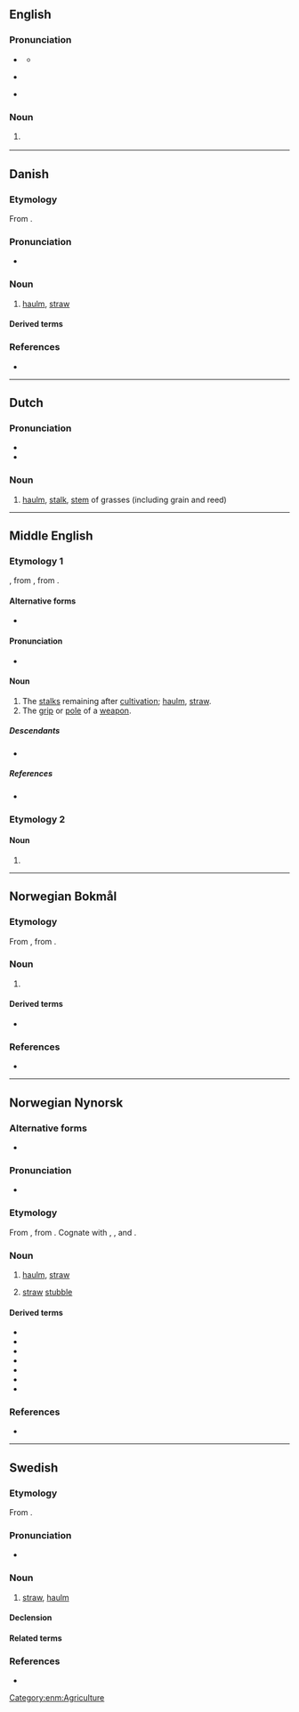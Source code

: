 {{also|Halm}}
==English==

===Pronunciation===
* {{a|UK}} {{IPA|en|/hɔːm/}}
** {{audio|en|LL-Q1860 (eng)-Vealhurl-halm.wav|Audio (UK)}}
* {{a|US}} {{IPA|en|/hɔm/}}
* {{rhymes|en|ɔːm|s=1}}

===Noun===
{{en-noun|~}}

# {{lb|en|botany}} {{alternative spelling of|en|haulm}}

----

==Danish==
{{wikipedia|lang=da}}

===Etymology===
From {{der|da|non|halmr}}.

===Pronunciation===
* {{IPA|da|/halm/|[halˀm]}}

===Noun===
{{da-noun|en|-}}

# [[haulm]], [[straw]]

====Derived terms====
{{der3|da|halmafbrænding|halmballe|halmknippe|halmkrans|halmloft|halmmadras|halmmåtte|halmstak|halmvisk|hvedehalm|langhalm|overskudshalm|sengehalm|halmstrå|græshalm|halmbuk|halmhus|halmfyr}}

===References===
* {{R:DDO}}

----

==Dutch==

===Pronunciation===
* {{rhymes|nl|ɑlm|s=1}}
* {{audio|nl|Nl-halm.ogg|Audio}}

===Noun===
{{nl-noun|m|-en|halmpje}}

# [[haulm]], [[stalk]], [[stem]] of grasses (including grain and reed)

----

==Middle English==

===Etymology 1===
{{inh+|enm|ang|healm}}, from {{inh|enm|gmw-pro|*halm}}, from {{inh|enm|gem-pro|*halmaz}}.

====Alternative forms====
* {{alter|enm|halme|healm|helme|holme}}

====Pronunciation====
* {{IPA|enm|/halm/}}

====Noun====
{{enm-noun|helmes}}

# The [[stalk]]s remaining after [[cultivation]]; [[haulm]], [[straw]].
# The [[grip]] or [[pole]] of a [[weapon]].

=====Descendants=====
* {{desc|en|haulm|halm|helm}}

=====References=====
* {{R:MED Online|entry=halm |pos=n |id=MED19855 |accessdate=2018-07-18}}

===Etymology 2===

====Noun====
{{head|enm|noun}}

# {{alt form|enm|helm}}

[[Category:enm:Agriculture]]

----

==Norwegian Bokmål==
{{wikipedia|lang=no}}

===Etymology===
From {{der|nb|da|halm}}, from {{der|nb|non|halmr}}.

===Noun===
{{head|nb|noun|g=m|definite singular|halmen}}

# {{l|en|straw}}

====Derived terms====
* {{l|nb|halmtak}}

===References===
* {{R:The Bokmål Dictionary}}

----

==Norwegian Nynorsk==
{{wikipedia|lang=nn}}

===Alternative forms===
* {{alter|nn|halm’e|hålm’e|hålm|håm’e|håm|[[hælm]] {{q|hæłm}}|alm||dialectal}}

===Pronunciation===
* {{IPA|nn|/halm/|/haɽm/}}

===Etymology===
From {{inh|nn|non|halmr}}, from {{inh|nn|gem-pro|*halmaz}}. Cognate with {{cog|fo,is|hálmur}}, {{cog|sv,da|halm}}, {{cog|de|Halm}} and {{cog|en|haulm}}.

===Noun===
{{nn-noun-m1}}

# {{lb|nn|collective}} [[haulm]], [[straw]]
# [[straw]] [[stubble]]
#: {{syn|nn|halmstubb}}

====Derived terms====
{{top3}}
* {{l|nn|halmhatt}}
* {{l|nn|halmseng}}
* {{l|nn|halmstrå}}
* {{l|nn|halmtak}}
* {{l|nn|helma}}
* {{l|nn|helme}}
* {{l|nn|marhalm}}
{{bottom}}

===References===
* {{R:The Nynorsk Dictionary}}

----

==Swedish==

===Etymology===
From {{der|sv|non|halmr}}.

===Pronunciation===
* {{audio|sv|Sv-halm.ogg|Audio}}

===Noun===
{{sv-noun|c}}

# [[straw]], [[haulm]]

====Declension====
{{sv-noun-unc-irreg-c|2=halmen}}

====Related terms====
{{rel4|sv
|halma
|halmbal
|halmbolster
|halmbädd
|halmfläta
|halmflätning
|halmfärgad
|halmgul
|halmhatt
|halmhylsa
|halmig
|halmkärve
|halmmadrass
|halmmatta
|halmpress
|halmrep
|halmsko
|halmslöjd
|halmstack
|Halmstad
|Halmstadsbo
|Halmstadslax
|halmstrå
|halmtak
|halmtäckning
|halmtäckt
|halmviska
|sänghalm
|ärthalm}}

===References===
* {{R:svenska.se|saol}}